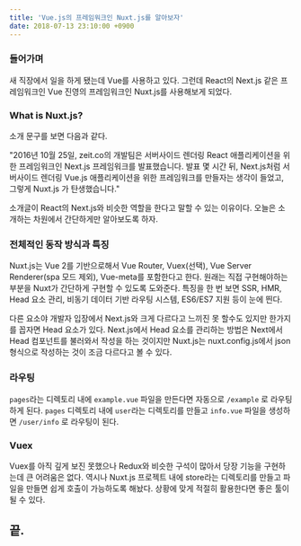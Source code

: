 ```yaml
---
title: 'Vue.js의 프레임워크인 Nuxt.js를 알아보자'
date: 2018-07-13 23:10:00 +0900
---
```


### 들어가며

새 직장에서 일을 하게 됐는데 Vue를 사용하고 있다.
그런데 React의 Next.js 같은 프레임워크인 Vue 진영의 프레임워크인 Nuxt.js를 사용해보게 되었다.

### What is Nuxt.js?

소개 문구를 보면 다음과 같다.

"2016년 10월 25일, zeit.co의 개발팀은 서버사이드 렌더링 React 애플리케이션을 위한 프레임워크인 Next.js 프레임워크를 발표했습니다. 발표 몇 시간 뒤, Next.js처럼 서버사이드 렌더링 Vue.js 애플리케이션을 위한 프레임워크를 만들자는 생각이 들었고, 그렇게 Nuxt.js 가 탄생했습니다."

소개글이 React의 Next.js와 비슷한 역할을 한다고 말할 수 있는 이유이다.
오늘은 소개하는 차원에서 간단하게만 알아보도록 하자.

### 전체적인 동작 방식과 특징

Nuxt.js는 Vue 2를 기반으로해서 Vue Router, Vuex(선택), Vue Server Renderer(spa 모드 제외), Vue-meta를 포함한다고 한다.
원래는 직접 구현해야하는 부분을 Nuxt가 간단하게 구현할 수 있도록 도와준다.
특징을 한 번 보면 SSR, HMR, Head 요소 관리, 비동기 데이터 기반 라우팅 시스템, ES6/ES7 지원 등이 눈에 띈다.

다른 요소야 개발자 입장에서 Next.js와 크게 다르다고 느끼진 못 할수도 있지만 한가지를 꼽자면 Head 요소가 있다.
Next.js에서 Head 요소를 관리하는 방법은 Next에서 Head 컴포넌트를 불러와서 작성을 하는 것이지만 Nuxt.js는 nuxt.config.js에서 json 형식으로 작성하는 것이 조금 다르다고 볼 수 있다.

### 라우팅

`pages`라는 디렉토리 내에 `example.vue` 파일을 만든다면 자동으로 `/example` 로 라우팅 하게 된다.
`pages` 디렉토리 내에 `user`라는 디렉토리를 만들고 `info.vue` 파일을 생성하면 `/user/info` 로 라우팅이 된다.

### Vuex

Vuex를 아직 깊게 보진 못했으나 Redux와 비슷한 구석이 많아서 당장 기능을 구현하는데 큰 어려움은 없다.
역시나 Nuxt.js 프로젝트 내에 store라는 디렉토리를 만들고 파일을 만들면 쉽게 호출이 가능하도록 해놨다.
상황에 맞게 적절히 활용한다면 좋은 툴이 될 수 있다.

## 끝.
